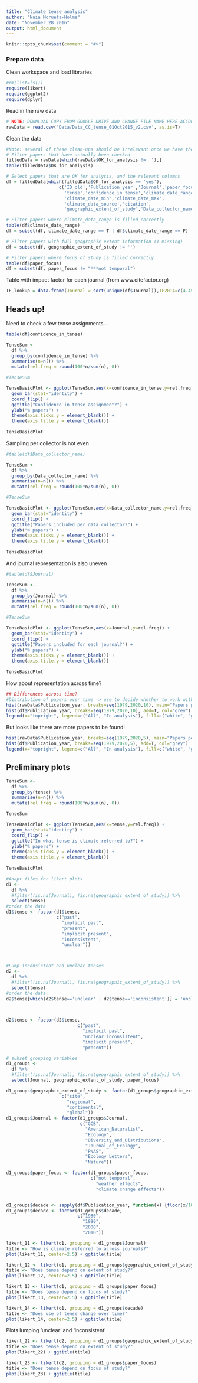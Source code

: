 ```yaml
---
title: "Climate tense analysis"
author: "Naia Morueta-Holme"
date: "November 28 2016"
output: html_document
---
```

```r
knitr::opts_chunk$set(comment = "#>")
```
### Prepare data
Clean workspace and load libraries
```r
#rm(list=ls())
require(likert)
require(ggplot2)
require(dplyr)
```

Read in the raw data 
```r
# NOTE: DOWNLOAD COPY FROM GOOGLE DRIVE AND CHANGE FILE NAME HERE ACCORDINGLY
rawData = read.csv('Data/Data_CC_tense_01Oct2015_v2.csv', as.is=T) 
```

Clean the data
```r
#Note: several of these clean-ups should be irrelevant once we have the full dataset
# Filter papers that have actually been checked
filledData = rawData[which(rawData$OK_for_analysis != ''),]
table(filledData$OK_for_analysis)

# Select papers that are OK for analysis, and the relevant columns
df = filledData[which(filledData$OK_for_analysis == 'yes'),
                    c('ID_old','Publication_year','Journal','paper_focus',
                      'tense','confidence_in_tense','climate_date_range',
                      'climate_date_min','climate_date_max',
                      'climate_data_source','citation',
                      'geographic_extent_of_study','Data_collector_name')]

# Filter papers where climate_data_range is filled correctly
table(df$climate_date_range)
df = subset(df, climate_date_range == T | df$climate_date_range == F)

# Filter papers with full geographic extent information (1 missing)
df = subset(df, geographic_extent_of_study != '')

# Filter papers where focus of study is filled correctly
table(df$paper_focus)
df = subset(df, paper_focus != "***not temporal")

```

Table with impact factor for each journal (from www.citefactor.org)
```r
IF_lookup = data.frame(Journal = sort(unique(df$Journal)),IF2014=c(4.454, 5.469, 5.000, 13.042, 4.248, 5.694, 42.351, 9.809))
```


<!-- #-----------------# -->
<!-- # THE FUN BEGINS! # -->
<!-- #-----------------# -->
## Heads up!
Need to check a few tense assignments...
```r
table(df$confidence_in_tense)

TenseSum <-
  df %>%
  group_by(confidence_in_tense) %>%
  summarise(n=n()) %>%
  mutate(rel.freq = round(100*n/sum(n), 0))

#TenseSum

TenseBasicPlot <- ggplot(TenseSum,aes(x=confidence_in_tense,y=rel.freq)) +
  geom_bar(stat="identity") +
  coord_flip() +
  ggtitle("Confidence in tense assignment?") +
  ylab("% papers") +
  theme(axis.ticks.y = element_blank()) +
  theme(axis.title.y = element_blank())
  
TenseBasicPlot
```

Sampling per collector is not even
```r
#table(df$Data_collector_name)

TenseSum <-
  df %>%
  group_by(Data_collector_name) %>%
  summarise(n=n()) %>%
  mutate(rel.freq = round(100*n/sum(n), 0))

#TenseSum

TenseBasicPlot <- ggplot(TenseSum,aes(x=Data_collector_name,y=rel.freq)) +
  geom_bar(stat="identity") +
  coord_flip() +
  ggtitle("Papers included per data collector?") +
  ylab("% papers") +
  theme(axis.ticks.y = element_blank()) +
  theme(axis.title.y = element_blank())
  
TenseBasicPlot
```

And journal representation is also uneven
```r
#table(df$Journal)

TenseSum <-
  df %>%
  group_by(Journal) %>%
  summarise(n=n()) %>%
  mutate(rel.freq = round(100*n/sum(n), 0))

#TenseSum

TenseBasicPlot <- ggplot(TenseSum,aes(x=Journal,y=rel.freq)) +
  geom_bar(stat="identity") +
  coord_flip() +
  ggtitle("Papers included for each journal?") +
  ylab("% papers") +
  theme(axis.ticks.y = element_blank()) +
  theme(axis.title.y = element_blank())
  
TenseBasicPlot
```

How about representation across time?
```r
## Differences across time?
#Distribution of papers over time -> use to decide whether to work with proportions or raw counts
hist(rawData$Publication_year, breaks=seq(1979,2020,10), main="Papers per time period", ylim=c(0,250)) #all papers
hist(df$Publication_year, breaks=seq(1979,2020,10), add=T, col="grey")
legend(x="topright", legend=c("All", "In analysis"), fill=c("white", "grey"))
```

But looks like there are more papers to be found!
```r
hist(rawData$Publication_year, breaks=seq(1979,2020,5), main="Papers per time period", ylim=c(0,250)) #all papers
hist(df$Publication_year, breaks=seq(1979,2020,5), add=T, col="grey")
legend(x="topright", legend=c("All", "In analysis"), fill=c("white", "grey"))
```


## Preliminary plots
```r
TenseSum <-
  df %>%
  group_by(tense) %>%
  summarise(n=n()) %>%
  mutate(rel.freq = round(100*n/sum(n), 0))

TenseSum

TenseBasicPlot <- ggplot(TenseSum,aes(x=tense,y=rel.freq)) +
  geom_bar(stat="identity") +
  coord_flip() +
  ggtitle("In what tense is climate referred to?") +
  ylab("% papers") +
  theme(axis.ticks.y = element_blank()) +
  theme(axis.title.y = element_blank())
  
TenseBasicPlot
```

```r
#Adapt files for likert plots
d1 <-
  df %>%
  #filter(!is.na(Journal), !is.na(geographic_extent_of_study)) %>%
  select(tense)
#order the data
d1$tense <- factor(d1$tense,
                   c("past",
                     "implicit past",
                     "present",
                     "implicit present",
                     "inconsistent",
                     "unclear"))



#Lump inconsistent and unclear tenses
d2 <- 
  df %>%
  #filter(!is.na(Journal), !is.na(geographic_extent_of_study)) %>%
  select(tense)
#order the data
d2$tense[which(d2$tense=='unclear' | d2$tense=='inconsistent')] = 'unclear_inconsistent'

  

d2$tense <- factor(d2$tense,
                           c("past",
                             "implicit past",
                             "unclear_inconsistent",
                             "implicit present",
                             "present"))

# subset grouping variables
d1_groups <- 
  df %>%
  #filter(!is.na(Journal), !is.na(geographic_extent_of_study)) %>%
  select(Journal, geographic_extent_of_study, paper_focus)

d1_groups$geographic_extent_of_study <- factor(d1_groups$geographic_extent_of_study, 
                     c("site",
                       "regional",
                       "continental",
                       "global"))
d1_groups$Journal <- factor(d1_groups$Journal,
                            c("GCB",
                              "American_Naturalist",
                              "Ecology",
                              "Diversity_and_Distributions",
                              "Journal_of_Ecology",
                              "PNAS",
                              "Ecology_Letters",
                              "Nature"))

d1_groups$paper_focus <- factor(d1_groups$paper_focus,
                                c("not temporal",
                                  "weather effects",
                                  "climate change effects"))


d1_groups$decade <- sapply(df$Publication_year, function(x) {floor(x/10)*10})
d1_groups$decade <- factor(d1_groups$decade,
                           c("1980",
                             "1990",
                             "2000",
                             "2010"))

```


```r
likert_11 <- likert(d1, grouping = d1_groups$Journal)
title <- "How is climate referred to across journals?"
plot(likert_11, center=2.5) + ggtitle(title)

likert_12 <- likert(d1, grouping = d1_groups$geographic_extent_of_study)
title <- "Does tense depend on extent of study?"
plot(likert_12, center=2.5) + ggtitle(title)

likert_13 <- likert(d1, grouping = d1_groups$paper_focus)
title <- "Does tense depend on focus of study?"
plot(likert_13, center=2.5) + ggtitle(title)

likert_14 <- likert(d1, grouping = d1_groups$decade)
title <- "Does use of tense change over time?"
plot(likert_14, center=2.5) + ggtitle(title)
```

Plots lumping 'unclear' and 'inconsistent'
```r
likert_22 <- likert(d2, grouping = d1_groups$geographic_extent_of_study)
title <- "Does tense depend on extent of study?"
plot(likert_22) + ggtitle(title)

likert_23 <- likert(d2, grouping = d1_groups$paper_focus)
title <- "Does tense depend on focus of study?"
plot(likert_23) + ggtitle(title)
```
